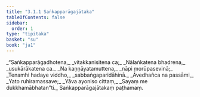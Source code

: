 ```yaml
---
title: "3.1.1 Saṅkapparāgajātaka"
tableOfContents: false
sidebar:
  order: 1
type: "tipitaka"
basket: "su"
book: "ja1"
---
```



<DynamicBreadcrumb />

<Division number="1" book="ja1">

<Paragraph number="670" type="verses" book="ja1">
_“Saṅkapparāgadhotena,_  
_vitakkanisitena ca;_  
_Nālaṅkatena bhadrena,_  
_usukārākatena ca._  

</Paragraph>

</Division>
<Division number="2" book="ja1">

<Paragraph number="671" type="verses" book="ja1">
_Na kaṇṇāyatamuttena,_  
_nāpi morūpasevinā;_  
_Tenamhi hadaye viddho,_  
_sabbaṅgaparidāhinā._  

</Paragraph>

</Division>
<Division number="3" book="ja1">

<Paragraph number="672" type="verses" book="ja1">
_Āvedhañca na passāmi,_  
_Yato ruhiramassave;_  
_Yāva ayoniso cittaṃ,_  
_Sayaṃ me dukkhamābhatan”ti._  


</Paragraph>
</Division>

<Paragraph number="673" type="center" book="ja1">
Saṅkapparāgajātakaṃ paṭhamaṃ.
</Paragraph>